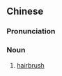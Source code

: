 ==Chinese==
{{zh-forms|s=发刷}}

===Pronunciation===
{{zh-pron
|m=发shuā
|c=faat caat3
|cat=n
}}

===Noun===
{{zh-noun}}

# [[hairbrush]] {{gloss|a brush used in hair care}}